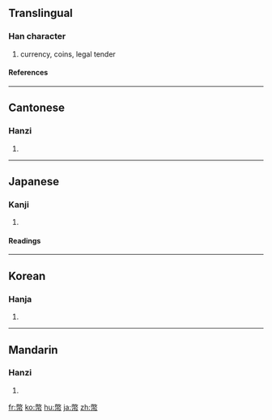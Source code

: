 {{see|币}}

==Translingual==
===Han character===
{{Han char|rn=50|rad=巾|as=12|sn=15|four=9822<sub>7</sub>|canj=火大中月 (FKLB)}}
# currency, coins, legal tender
====References====
{{Han ref|kx=0337.020|dkj=09088|dj=0644.010|hdz=10753.010|uh=5E63|ud=24163|bh=B9F4|bd=47604}}
----
==Cantonese==
===Hanzi===
{{yue-hanzi|jyut=|y=bai6}}
# {{defn|Cantonese}}
----
==Japanese==
===Kanji===
{{ja-kanji|grade=c|rs=巾12}}
# {{defn|Japanese}} 
====Readings====
{{ja-readings|on=[[へい]] (hei)|kun=[[ぬさ]] (nusa), [[たから]] (takara), [[ぜに]] (zeni)}}
----
==Korean==
===Hanja===
{{ko-hanja|hangeul=폐|rv=pye|mr=p'ye}}
# {{defn|Korean}}
----
==Mandarin==
===Hanzi===
{{cmn-hanzi|sim=币|pin=[[bì]] ([[bi4]]), [[chàn]] ([[chan4]])|wg=pi<sup>4</sup>, ch'an<sup>4</sup>}}
# {{defn|Mandarin}}

[[fr:幣]]
[[ko:幣]]
[[hu:幣]]
[[ja:幣]]
[[zh:幣]]